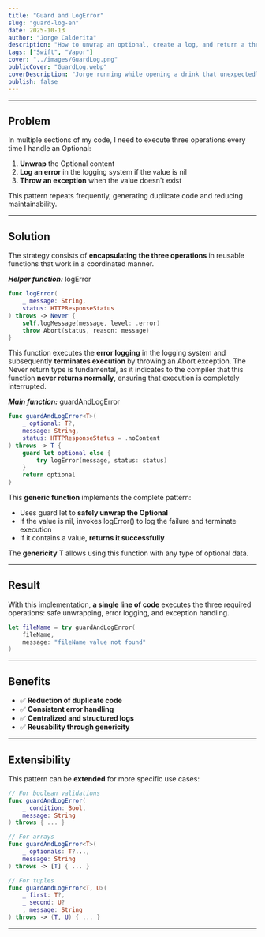 ```yaml
---
title: "Guard and LogError"
slug: "guard-log-en"
date: 2025-10-13
author: "Jorge Calderita"
description: "How to unwrap an optional, create a log, and return a throw simultaneously."
tags: ["Swift", "Vapor"]
cover: "../images/GuardLog.png"
publicCover: "GuardLog.webp"
coverDescription: "Jorge running while opening a drink that unexpectedly releases confetti. The speech bubble says GUARD and LOGERROR."
publish: false
---
```

---
## Problem

In multiple sections of my code, I need to execute three operations every time I handle an <span class="high">Optional</span>:

1. **Unwrap** the <span class="high">Optional</span> content
2. **Log an error** in the logging system if the value is <span class="high">nil</span>
3. **Throw an exception** when the value doesn't exist

This pattern repeats frequently, generating duplicate code and reducing maintainability.

---

## Solution

The strategy consists of **encapsulating the three operations** in reusable functions that work in a coordinated manner.

***Helper function:*** <span class="high">logError</span>

```swift
func logError(
    _ message: String, 
    status: HTTPResponseStatus
) throws -> Never {
    self.logMessage(message, level: .error)
    throw Abort(status, reason: message)
}
```

This function executes the **error logging** in the logging system and subsequently **terminates execution** by throwing an <span class="high">Abort</span> exception. The <span class="high">Never</span> return type is fundamental, as it indicates to the compiler that this function **never returns normally**, ensuring that execution is completely interrupted.

***Main function:*** <span class="high">guardAndLogError</span>

```swift
func guardAndLogError<T>(
    _ optional: T?,
    message: String,
    status: HTTPResponseStatus = .noContent
) throws -> T {
    guard let optional else {
        try logError(message, status: status)
    }
    return optional
}
```

This **generic function** implements the complete pattern:
- Uses <span class="high">guard let</span> to **safely unwrap the Optional**
- If the value is <span class="high">nil</span>, invokes <span class="high">logError()</span> to log the failure and terminate execution
- If it contains a value, **returns it successfully**

The **genericity** <span class="high">T</span> allows using this function with any type of optional data.

---

## Result

With this implementation, **a single line of code** executes the three required operations: safe unwrapping, error logging, and exception handling.

```swift
let fileName = try guardAndLogError(
    fileName, 
    message: "fileName value not found"
)
```

---

## Benefits

- ✅ **Reduction of duplicate code**
- ✅ **Consistent error handling**
- ✅ **Centralized and structured logs**
- ✅ **Reusability through genericity**

---

## Extensibility

This pattern can be **extended** for more specific use cases:

```swift
// For boolean validations
func guardAndLogError(
    _ condition: Bool, 
    message: String
) throws { ... }

// For arrays
func guardAndLogError<T>(
    _ optionals: T?..., 
    message: String
) throws -> [T] { ... }

// For tuples
func guardAndLogError<T, U>(
    _ first: T?, 
    _ second: U?
    , message: String
) throws -> (T, U) { ... }
```

---